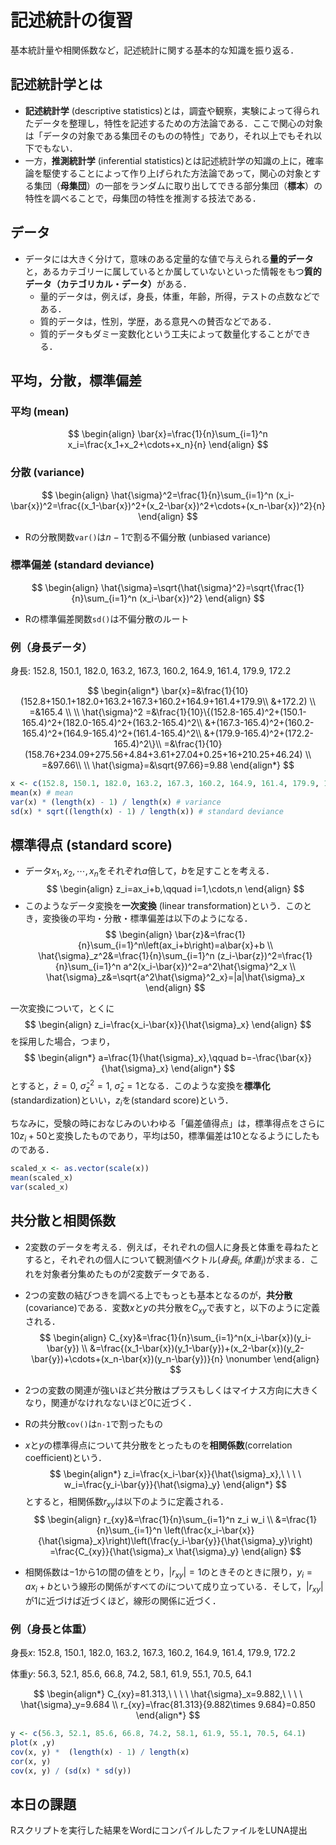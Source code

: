 # 記述統計の復習

基本統計量や相関係数など，記述統計に関する基本的な知識を振り返る．

## 記述統計学とは

- **記述統計学** (descriptive statistics)とは，調査や観察，実験によって得られたデータを整理し，特性を記述するための方法論である．ここで関心の対象は「データの対象である集団そのものの特性」であり，それ以上でもそれ以下でもない．
- 一方，**推測統計学** (inferential statistics)とは記述統計学の知識の上に，確率論を駆使することによって作り上げられた方法論であって，関心の対象とする集団（**母集団**）の一部をランダムに取り出してできる部分集団（**標本**）の特性を調べることで，母集団の特性を推測する技法である．

## データ

- データには大きく分けて，意味のある定量的な値で与えられる**量的データ**と，あるカテゴリーに属しているとか属していないといった情報をもつ**質的データ（カテゴリカル・データ）**がある．
    - 量的データは，例えば，身長，体重，年齢，所得，テストの点数などである．
    - 質的データは，性別，学歴，ある意見への賛否などである．
    - 質的データもダミー変数化という工夫によって数量化することができる．

## 平均，分散，標準偏差

### 平均 (mean)
$$
\begin{align}
\bar{x}=\frac{1}{n}\sum_{i=1}^n x_i=\frac{x_1+x_2+\cdots+x_n}{n}
\end{align}
$$

### 分散 (variance)
$$
\begin{align}
\hat{\sigma}^2=\frac{1}{n}\sum_{i=1}^n (x_i-\bar{x})^2=\frac{(x_1-\bar{x})^2+(x_2-\bar{x})^2+\cdots+(x_n-\bar{x})^2}{n}
\end{align}
$$

- Rの分散関数`var()`は$n-1$で割る不偏分散 (unbiased variance)

### 標準偏差 (standard deviance)
$$
\begin{align}
\hat{\sigma}=\sqrt{\hat{\sigma}^2}=\sqrt{\frac{1}{n}\sum_{i=1}^n (x_i-\bar{x})^2}
\end{align}
$$

- Rの標準偏差関数`sd()`は不偏分散のルート

### 例（身長データ）

身長: 152.8, 150.1, 182.0, 163.2, 167.3, 160.2, 164.9, 161.4, 179.9, 172.2

$$
\begin{align*}
\bar{x}=&\frac{1}{10}(152.8+150.1+182.0+163.2+167.3+160.2+164.9+161.4+179.9\\
&+172.2) \\
=&165.4 \\
\\
\hat{\sigma}^2 =&\frac{1}{10}\{(152.8-165.4)^2+(150.1-165.4)^2+(182.0-165.4)^2+(163.2-165.4)^2\\
 &+(167.3-165.4)^2+(160.2-165.4)^2+(164.9-165.4)^2+(161.4-165.4)^2\\
 &+(179.9-165.4)^2+(172.2-165.4)^2\}\\
=&\frac{1}{10}(158.76+234.09+275.56+4.84+3.61+27.04+0.25+16+210.25+46.24) \\
=&97.66\\
\\
\hat{\sigma}=&\sqrt{97.66}=9.88
\end{align*}
$$

```r
x <- c(152.8, 150.1, 182.0, 163.2, 167.3, 160.2, 164.9, 161.4, 179.9, 172.2)
mean(x) # mean
var(x) * (length(x) - 1) / length(x) # variance
sd(x) * sqrt((length(x) - 1) / length(x)) # standard deviance
```

## 標準得点 (standard score)

- データ$x_1,x_2,\cdots,x_n$をそれぞれ$a$倍して，$b$を足すことを考える．
$$
\begin{align}
z_i=ax_i+b,\qquad i=1,\cdots,n
\end{align}
$$
- このようなデータ変換を**一次変換** (linear transformation)という．このとき，変換後の平均・分散・標準偏差は以下のようになる．
$$
\begin{align}
\bar{z}&=\frac{1}{n}\sum_{i=1}^n\left(ax_i+b\right)=a\bar{x}+b \\
\hat{\sigma}_z^2&=\frac{1}{n}\sum_{i=1}^n (z_i-\bar{z})^2=\frac{1}{n}\sum_{i=1}^n a^2(x_i-\bar{x})^2=a^2\hat{\sigma}^2_x \\
\hat{\sigma}_z&=\sqrt{a^2\hat{\sigma}^2_x}=|a|\hat{\sigma}_x
\end{align}
$$

一次変換について，とくに
$$
\begin{align}
z_i=\frac{x_i-\bar{x}}{\hat{\sigma}_x}
\end{align}
$$
を採用した場合，つまり，
$$
\begin{align*}
	a=\frac{1}{\hat{\sigma}_x},\qquad b=-\frac{\bar{x}}{\hat{\sigma}_x}
\end{align*}
$$
とすると，$\bar{z}=0,\ \hat{\sigma}^2_z=1,\ \hat{\sigma}_z=1$となる．このような変換を**標準化**(standardization)といい，$z_i$を\textbf{標準得点}(standard score)という．

ちなみに，受験の時におなじみのいわゆる「偏差値得点」は，標準得点をさらに$10z_i+50$と変換したものであり，平均は50，標準偏差は10となるようにしたものである．

```r
scaled_x <- as.vector(scale(x))
mean(scaled_x)
var(scaled_x)
```

## 共分散と相関係数

- 2変数のデータを考える．例えば，それぞれの個人に身長と体重を尋ねたとすると，それぞれの個人について観測値ベクトル$(身長_i,体重_i)$が求まる．これを対象者分集めたものが2変数データである．

- 2つの変数の結びつきを調べる上でもっとも基本となるのが，**共分散**(covariance)である．変数$x$と$y$の共分散を$C_{xy}$で表すと，以下のように定義される．
$$
\begin{align}
C_{xy}&=\frac{1}{n}\sum_{i=1}^n(x_i-\bar{x})(y_i-\bar{y}) \\
&=\frac{(x_1-\bar{x})(y_1-\bar{y})+(x_2-\bar{x})(y_2-\bar{y})+\cdots+(x_n-\bar{x})(y_n-\bar{y})}{n} \nonumber
\end{align}
$$
- 2つの変数の関連が強いほど共分散はプラスもしくはマイナス方向に大きくなり，関連がなけれなないほど0に近づく．
- Rの共分散`cov()`は`n-1`で割ったもの


- $x$と$y$の標準得点について共分散をとったものを**相関係数**(correlation coefficient)という．
$$
\begin{align*}
	z_i=\frac{x_i-\bar{x}}{\hat{\sigma}_x},\ \ \ \ w_i=\frac{y_i-\bar{y}}{\hat{\sigma}_y}
\end{align*}
$$
とすると，相関係数$r_{xy}$は以下のように定義される．
$$
\begin{align}
r_{xy}&=\frac{1}{n}\sum_{i=1}^n z_i w_i \\
&=\frac{1}{n}\sum_{i=1}^n \left(\frac{x_i-\bar{x}}{\hat{\sigma}_x}\right)\left(\frac{y_i-\bar{y}}{\hat{\sigma}_y}\right) =\frac{C_{xy}}{\hat{\sigma}_x \hat{\sigma}_y}
\end{align}
$$

- 相関係数は$-1$から$1$の間の値をとり，$|r_{xy}|=1$のときそのときに限り，$y_i=a x_i+b$という線形の関係がすべての$i$について成り立っている．そして，$|r_{xy}|$が1に近づけば近づくほど，線形の関係に近づく．

### 例（身長と体重）

身長$x$: 152.8, 150.1, 182.0, 163.2, 167.3, 160.2, 164.9, 161.4, 179.9, 172.2

体重$y$: 56.3, 52.1, 85.6, 66.8, 74.2, 58.1, 61.9, 55.1, 70.5, 64.1 

$$
\begin{align*}
	C_{xy}=81.313,\ \ \ \ \hat{\sigma}_x=9.882,\ \ \ \ \hat{\sigma}_y=9.684 \\
	r_{xy}=\frac{81.313}{9.882\times 9.684}=0.850
\end{align*}
$$

```r
y <- c(56.3, 52.1, 85.6, 66.8, 74.2, 58.1, 61.9, 55.1, 70.5, 64.1)
plot(x ,y)
cov(x, y) *  (length(x) - 1) / length(x)
cor(x, y)
cov(x, y) / (sd(x) * sd(y))
```

## 本日の課題

Rスクリプトを実行した結果をWordにコンパイルしたファイルをLUNA提出